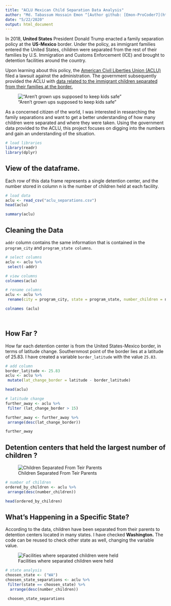 ```yaml
---
title: "ACLU Mexican Child Separation Data Analysis"
author: "Md. Tabassum Hossain Emon ^[Author github: [Emon-ProCoder7](https://github.com/Emon-ProCoder7)  2. Author Linked-in:[Md Tabassum Hossain Emon](https://www.linkedin.com/in/md-tabassum-hossain-emon-ag007/)]"
date: "5/22/2020"
output: html_document
---
```





In 2018, **United States** President Donald Trump enacted a family separation policy at the **US-Mexico** border. Under the policy, as immigrant families entered the United States, children were separated from the rest of their families by U.S. Immigration and Customs Enforcement (ICE) and brought to detention facilities around the country.


Upon learning about this policy, the [American Civil Liberties Union (ACLU)](https://www.aclu.org/) filed a lawsuit against the administration. The government subsequently provided the ACLU with [data related to the immigrant children separated from their families at the border.](https://www.aclu.org/issues/immigrants-rights/immigrants-rights-and-detention/family-separation)






!["Aren't grown ups supposed to keep kids safe"](Images/Clipart Aclu Sep.PNG)







As a concerned citizen of the world, I was interested in researching the family separations and want to get a better understanding of how many children were separated and where they were taken. Using the government data provided to the ACLU, this project focuses on digging into the numbers and gain an understanding of the situation.




```r
# load libraries
library(readr)
library(dplyr)

```

## **View of the dataframe**. 

Each row of this data frame represents a single detention center, and the number stored in column n is the number of children held at each facility.

```r
# load data
aclu <- read_csv("aclu_separations.csv")
head(aclu)
```

```r
summary(aclu)

```

## **Cleaning the Data**

`addr` column contains the same information that is contained in the `program_city` and `program_state columns`.

```r
# select columns
aclu <- aclu %>%
 select(-addr)


```

```r
# view columns
colnames(aclu)
```

```r
# rename columns
aclu <- aclu %>%
 rename(city = program_city, state = program_state, number_children = n,  longitude = lon, latitude = lat)

colnames (aclu)




```


## **How Far ?**

How far each detention center is from the United States-Mexico border, in terms of latitude change. Southernmost point of the border lies at a latitude of 25.83. I have created a variable `border_latitude` with the value `25.83`.

```r
# add column
border_latitude <- 25.83
aclu <- aclu %>%
 mutate(lat_change_border = latitude - border_latitude)

head(aclu)

```

```r
# latitude change
further_away <- aclu %>%
 filter (lat_change_border > 15)

further_away <- further_away %>%
 arrange(desc(lat_change_border))

further_away

```













## **Detention centers that held the largest number of children ?**

![Children Separated From Teir Parents](Images/infographics-waffle.png)

```r
# number of children
ordered_by_children <- aclu %>%
 arrange(desc(number_children))

head(ordered_by_children)


```


## **What's Happening in a Specific State?**

According to the data, children have been separated from their parents to detention centers located in many states. I have checked **Washington.** The code can be reused to check other state as well, changing the variable value.

![Facilities where separated children were held](Images/Map.PNG)

```r
# state analysis
choosen_state <- ("WA")
choosen_state_separations <- aclu %>%
 filter(state == choosen_state) %>%
  arrange(desc(number_children))

 choosen_state_separations



```